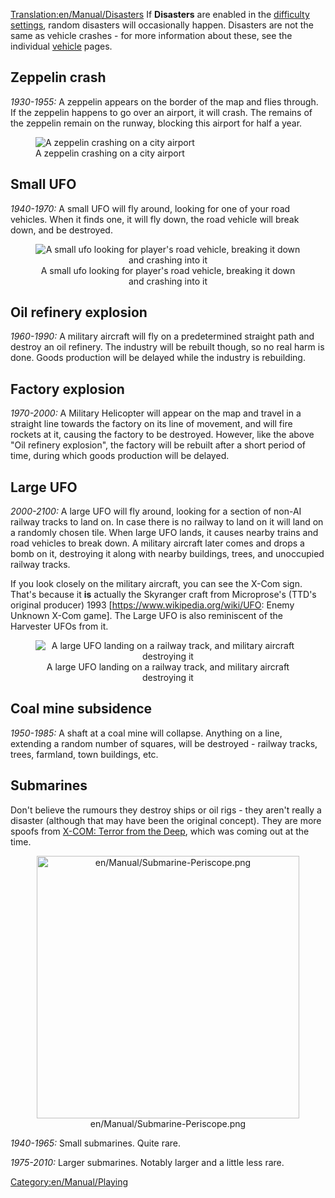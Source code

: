 [[Translation:en/Manual/Disasters]]
{{en/Manual/Navigation}}
If '''Disasters''' are enabled in the [[en/Archive/Manual/Settings/Difficulty|difficulty settings]], random disasters will occasionally happen.  Disasters are not the same as vehicle crashes - for more information about these, see the individual [[en/Manual/Vehicles|vehicle]] pages.

== Zeppelin crash ==
''1930-1955:''
A zeppelin appears on the border of the map and flies through. If the zeppelin happens to go over an airport, it will crash. The remains of the zeppelin remain on the runway, blocking this airport for half a year.

[[File:en/Manual/Zeppelin.png|center|frame|A zeppelin crashing on a city airport]]

== Small UFO ==
''1940-1970:''
A small UFO will fly around, looking for one of your road vehicles. When it finds one, it will fly down, the road vehicle will break down, and be destroyed.

<center>[[File:en/Manual/Smallufo.png|center|frame|A small ufo looking for player's road vehicle, breaking it down and crashing into it]]</center>

== Oil refinery explosion==
''1960-1990:''
A military aircraft will fly on a predetermined straight path and destroy an oil refinery. The industry will be rebuilt though, so no real harm is done. Goods production will be delayed while the industry is rebuilding.

== Factory explosion ==
''1970-2000:''
A Military Helicopter will appear on the map and travel in a straight line towards the factory on its line of movement, and will fire rockets at it, causing the factory to be destroyed. However, like the above "Oil refinery explosion", the factory will be rebuilt after a short period of time, during which goods production will be delayed.

== Large UFO ==
''2000-2100:''
A large UFO will fly around, looking for a section of non-AI railway tracks to land on. In case there is no railway to land on it will land on a randomly chosen tile. When large UFO lands, it causes nearby trains and road vehicles to break down. A military aircraft later comes and drops a bomb on it, destroying it along with nearby buildings, trees, and unoccupied railway tracks.

If you look closely on the military aircraft, you can see the X-Com sign. That's because it '''is''' actually the Skyranger craft from Microprose's (TTD's original producer) 1993 [https://www.wikipedia.org/wiki/UFO: Enemy Unknown X-Com game]. The Large UFO is also reminiscent of the Harvester UFOs from it.

<center>[[File:en/Manual/Largeufo.png|center|frame|A large UFO landing on a railway track, and military aircraft destroying it]]</center>

== Coal mine subsidence ==
''1950-1985:''
A shaft at a coal mine will collapse. Anything on a line, extending a random number of squares, will be destroyed - railway tracks, trees, farmland, town buildings, etc.

== Submarines ==
Don't believe the rumours they destroy ships or oil rigs - they aren't really a disaster (although that may have been the original concept). They are more spoofs from [[en/Wikipedia.X-COM/Terror from the Deep|X-COM: Terror from the Deep]], which was coming out at the time.

<center>[[File:en/Manual/Submarine-Periscope.png|center|420px]]</center>

''1940-1965:'' Small submarines. Quite rare.

''1975-2010:'' Larger submarines. Notably larger and a little less rare.

[[Category:en/Manual/Playing]]